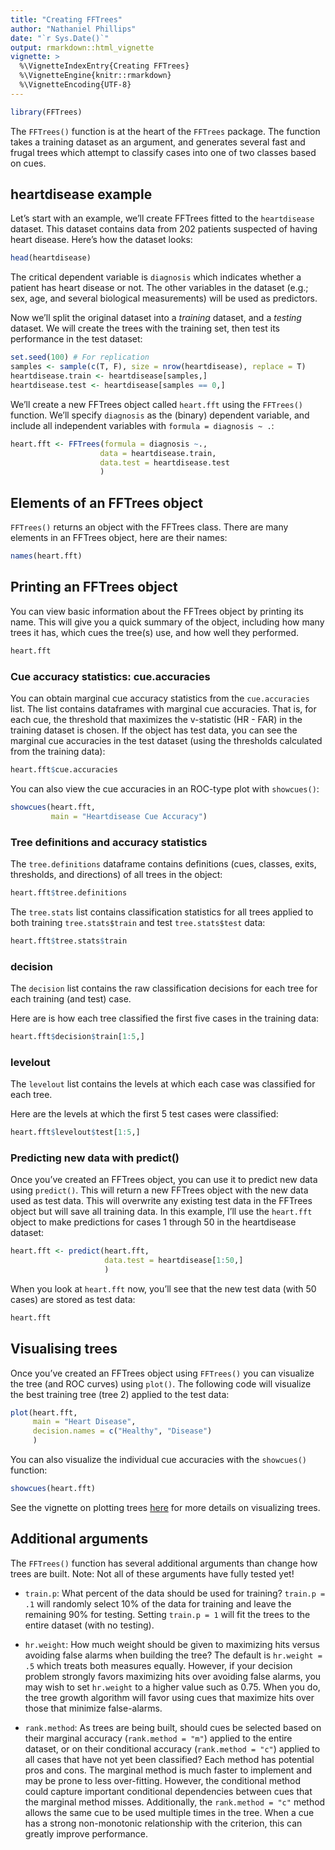 ```yaml
---
title: "Creating FFTrees"
author: "Nathaniel Phillips"
date: "`r Sys.Date()`"
output: rmarkdown::html_vignette
vignette: >
  %\VignetteIndexEntry{Creating FFTrees}
  %\VignetteEngine{knitr::rmarkdown}
  %\VignetteEncoding{UTF-8}
---
```

```r
library(FFTrees)
```

The `FFTrees()` function is at the heart of the `FFTrees` package. The function takes a training dataset as an argument, and generates several fast and frugal trees which attempt to classify cases into one of two classes based on cues.

## heartdisease example

Let's start with an example, we'll create FFTrees fitted to the `heartdisease` dataset. This dataset contains data from 202 patients suspected of having heart disease. Here's how the dataset looks:

```r
head(heartdisease)
```

The critical dependent variable is `diagnosis` which indicates whether a patient has heart disease or not. The other variables in the dataset (e.g.; sex, age, and several biological measurements) will be used as predictors.

Now we'll split the original dataset into a *training* dataset, and a *testing* dataset. We will create the trees with the training set, then test its performance in the test dataset:

```r
set.seed(100) # For replication
samples <- sample(c(T, F), size = nrow(heartdisease), replace = T)
heartdisease.train <- heartdisease[samples,]
heartdisease.test <- heartdisease[samples == 0,]
```

We'll create a new FFTrees object called `heart.fft` using the `FFTrees()` function. We'll specify `diagnosis` as the (binary) dependent variable, and include all independent variables with `formula = diagnosis ~ .`:

```r
heart.fft <- FFTrees(formula = diagnosis ~.,
                    data = heartdisease.train,
                    data.test = heartdisease.test
                    )
```

## Elements of an FFTrees object

`FFTrees()` returns an object with the FFTrees class. There are many elements in an FFTrees object, here are their names:

```r
names(heart.fft)
```


## Printing an FFTrees object

You can view basic information about the FFTrees object by printing its name. This will give you a quick summary of the object, including how many trees it has, which cues the tree(s) use, and how well they performed.

```r
heart.fft
```


### Cue accuracy statistics: cue.accuracies

You can obtain marginal cue accuracy statistics from the `cue.accuracies` list. The list contains dataframes with marginal cue accuracies. That is, for each cue, the threshold that maximizes the v-statistic (HR - FAR) in the training dataset is chosen. If the object has test data, you can see the marginal cue accuracies in the test dataset (using the thresholds calculated from the training data):

```r
heart.fft$cue.accuracies
```

You can also view the cue accuracies in an ROC-type plot with `showcues()`:

```r
showcues(heart.fft, 
         main = "Heartdisease Cue Accuracy")
```


### Tree definitions and accuracy statistics

The `tree.definitions` dataframe contains definitions (cues, classes, exits, thresholds, and directions) of all trees in the object:

```r
heart.fft$tree.definitions
```

The `tree.stats` list contains classification statistics for all trees applied to both training `tree.stats$train` and test `tree.stats$test` data:

```r
heart.fft$tree.stats$train
```

### decision

The `decision` list contains the raw classification decisions for each tree for each training (and test) case.

Here are is how each tree classified the first five cases in the training data:

```r
heart.fft$decision$train[1:5,]
```

### levelout

The `levelout` list contains the levels at which each case was classified for each tree.

Here are the levels at which the first 5 test cases were classified:

```r
heart.fft$levelout$test[1:5,]
```

### Predicting new data with predict()

Once you've created an FFTrees object, you can use it to predict new data using `predict()`. This will return a new FFTrees object with the new data used as test data. This will overwrite any existing test data in the FFTrees object but will save all training data. In this example, I'll use the `heart.fft` object to make predictions for cases 1 through 50 in the heartdisease dataset:

```r
heart.fft <- predict(heart.fft,
                     data.test = heartdisease[1:50,]
                     )
```

When you look at `heart.fft` now, you'll see that the new test data (with 50 cases) are stored as test data:

```r
heart.fft
```


## Visualising trees

Once you've created an FFTrees object using `FFTrees()` you can visualize the tree (and ROC curves) using `plot()`. The following code will visualize the best training tree (tree 2) applied to the test data:

```r
plot(heart.fft,
     main = "Heart Disease",
     decision.names = c("Healthy", "Disease")
     )
```

You can also visualize the individual cue accuracies with the `showcues()` function:

```r
showcues(heart.fft)
```

See the vignette on plotting trees [here](FFTrees_plot.html) for more details on visualizing trees.

## Additional arguments

The `FFTrees()` function has several additional arguments than change how trees are built. Note: Not all of these arguments have fully tested yet!

- `train.p`: What percent of the data should be used for training? `train.p = .1` will randomly select 10% of the data for training and leave the remaining 90% for testing. Setting `train.p = 1` will fit the trees to the entire dataset (with no testing).

- `hr.weight`: How much weight should be given to maximizing hits versus avoiding false alarms when building the tree? The default is `hr.weight = .5` which treats both measures equally. However, if your decision problem strongly favors maximizing hits over avoiding false alarms, you may wish to set `hr.weight` to a higher value such as 0.75. When you do, the tree growth algorithm will favor using cues that maximize hits over those that minimize false-alarms.

- `rank.method`: As trees are being built, should cues be selected based on their marginal accuracy (`rank.method = "m"`) applied to the entire dataset, or on their conditional accuracy (`rank.method = "c"`) applied to all cases that have not yet been classified? Each method has potential pros and cons. The marginal method is much faster to implement and may be prone to less over-fitting. However, the conditional method could capture important conditional dependencies between cues that the marginal method misses. Additionally, the `rank.method = "c"` method allows the same cue to be used multiple times in the tree. When a cue has a strong non-monotonic relationship with the criterion, this can greatly improve performance.
